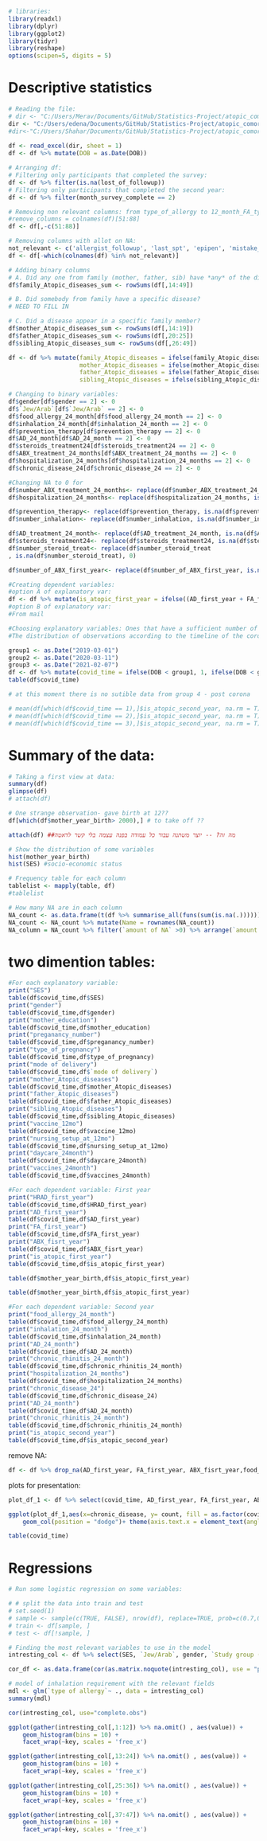 ```r
# libraries:
library(readxl)
library(dplyr)
library(ggplot2)
library(tidyr)
library(reshape)
options(scipen=5, digits = 5)
```

# Descriptive statistics

```r
# Reading the file:
# dir <- "C:/Users/Merav/Documents/GitHub/Statistics-Project/atopic_comorbidities_first_second_year_3.1.23.xlsx"
dir <- "C:/Users/edena/Documents/GitHub/Statistics-Project/atopic_comorbidities_first_second_year_3.1.23.xlsx"
#dir<-"C:/Users/Shahar/Documents/GitHub/Statistics-Project/atopic_comorbidities_first_second_year_3.1.23.xlsx"
    
df <- read_excel(dir, sheet = 1)
df <- df %>% mutate(DOB = as.Date(DOB)) 

# Arranging df:
# Filtering only participants that completed the survey:
df <- df %>% filter(is.na(lost_of_followup))
# Filtering only participants that completed the second year:
df <- df %>% filter(month_survey_complete == 2)

# Removing non relevant columns: from type_of_allergy to 12_month_FA_type_allergy
#remove_columns = colnames(df)[51:88]
df <- df[,-c(51:88)]

# Removing columns with allot on NA:
not_relevant <- c('allergist_followup', 'last_spt', 'epipen', 'mistake_exposure', 'reaction_type24', 'diagnosis_by', 'lost_of_followup')
df <- df[-which(colnames(df) %in% not_relevant)]

# Adding binary columns 
# A. Did any one from family (mother, father, sib) have *any* of the disease?
df$family_Atopic_diseases_sum <- rowSums(df[,14:49])

# B. Did somebody from family have a specific disease?
# NEED TO FILL IN

# C. Did a disease appear in a specific family member?
df$mother_Atopic_diseases_sum <- rowSums(df[,14:19])
df$father_Atopic_diseases_sum <- rowSums(df[,20:25])
df$sibling_Atopic_diseases_sum <- rowSums(df[,26:49])

df <- df %>% mutate(family_Atopic_diseases = ifelse(family_Atopic_diseases_sum >0,1,0),
                    mother_Atopic_diseases = ifelse(mother_Atopic_diseases_sum>0,1,0),
                    father_Atopic_diseases = ifelse(father_Atopic_diseases_sum > 0, 1,0),
                    sibling_Atopic_diseases = ifelse(sibling_Atopic_diseases_sum > 0 ,1, 0))

# Changing to binary variables:
df$gender[df$gender == 2] <- 0
df$`Jew/Arab`[df$`Jew/Arab` == 2] <- 0
df$food_allergy_24_month[df$food_allergy_24_month == 2] <- 0
df$inhalation_24_month[df$inhalation_24_month == 2] <- 0
df$prevention_therapy[df$prevention_therapy == 2] <- 0
df$AD_24_month[df$AD_24_month == 2] <- 0
df$steroids_treatment24[df$steroids_treatment24 == 2] <- 0
df$ABX_treatment_24_months[df$ABX_treatment_24_months == 2] <- 0
df$hospitalization_24_months[df$hospitalization_24_months == 2] <- 0
df$chronic_disease_24[df$chronic_disease_24 == 2] <- 0

#Changing NA to 0 for 
df$number_ABX_treatment_24_months<- replace(df$number_ABX_treatment_24_months, is.na(df$number_ABX_treatment_24_months), 0)
df$hospitalization_24_months<- replace(df$hospitalization_24_months, is.na(df$hospitalization_24_months), 0)

df$prevention_therapy<- replace(df$prevention_therapy, is.na(df$prevention_therapy), 0)
df$number_inhalation<- replace(df$number_inhalation, is.na(df$number_inhalation), 0)

df$AD_treatment_24_month<- replace(df$AD_treatment_24_month, is.na(df$AD_treatment_24_month), 0)
df$steroids_treatment24<- replace(df$steroids_treatment24, is.na(df$steroids_treatment24), 0)
df$number_steroid_treat<- replace(df$number_steroid_treat
, is.na(df$number_steroid_treat), 0)

df$number_of_ABX_first_year<- replace(df$number_of_ABX_first_year, is.na(df$number_of_ABX_first_year), 0)
```


```r
#Creating dependent variables:
#option A of explanatory var:
df <- df %>% mutate(is_atopic_first_year = ifelse((AD_first_year + FA_first_year + ABX_fisrt_year)>0,1,0), is_atopic_second_year = ifelse((food_allergy_24_month + inhalation_24_month + AD_24_month)>0,1,0))
#option B of explanatory var:
#From mail
```

```r
#Choosing explanatory variables: Ones that have a sufficient number of observation before and after Corona
#The distribution of observations according to the timeline of the corona. Before the corona = 1, the first six months of the corona = 2  and after = 3:

group1 <- as.Date("2019-03-01")
group2 <- as.Date("2020-03-11")
group3 <- as.Date("2021-02-07")
df <- df %>% mutate(covid_time = ifelse(DOB < group1, 1, ifelse(DOB < group2, 2, ifelse(DOB<group3, 3, 4))))
table(df$covid_time)

# at this moment there is no sutible data from group 4 - post corona 

# mean(df[which(df$covid_time == 1),]$is_atopic_second_year, na.rm = T)
# mean(df[which(df$covid_time == 2),]$is_atopic_second_year, na.rm = T)
# mean(df[which(df$covid_time == 3),]$is_atopic_second_year, na.rm = T)

```
# Summary of the data:

```r
# Taking a first view at data: 
summary(df)
glimpse(df)
# attach(df)

# One strange observation- gave birth at 12??
df[which(df$mother_year_birth> 2000),] # to take off ?? 
```

```r
attach(df) ##מה זה? -- יוצר משתנה עבור כל עמודה בפנה עצמה בלי קשר לדאטה

# Show the distribution of some variables
hist(mother_year_birth)
hist(SES) #socio-economic status
```

```r
# Frequency table for each column
tablelist <- mapply(table, df)
#tablelist
```

```r
# How many NA are in each column
NA_count <- as.data.frame(t(df %>% summarise_all(funs(sum(is.na(.)))))) %>% dplyr::rename("amount of NA" = 1) 
NA_count <- NA_count %>% mutate(Name = rownames(NA_count))
NA_column = NA_count %>% filter(`amount of NA` >0) %>% arrange(`amount of NA`)
```
# two dimention tables:
```r
#For each explanatory variable:
print("SES")
table(df$covid_time,df$SES)
print("gender")
table(df$covid_time,df$gender)
print("mother_education")
table(df$covid_time,df$mother_education)
print("preganancy_number")
table(df$covid_time,df$preganancy_number)
print("type_of_pregnancy")
table(df$covid_time,df$type_of_pregnancy)
print("mode of delivery")
table(df$covid_time,df$`mode of delivery`)
print("mother_Atopic_diseases")
table(df$covid_time,df$mother_Atopic_diseases)
print("father_Atopic_diseases")
table(df$covid_time,df$father_Atopic_diseases)
print("sibling_Atopic_diseases")
table(df$covid_time,df$sibling_Atopic_diseases)
print("vaccine_12mo")
table(df$covid_time,df$vaccine_12mo)
print("nursing_setup_at_12mo")
table(df$covid_time,df$nursing_setup_at_12mo)
print("daycare_24month")
table(df$covid_time,df$daycare_24month)
print("vaccines_24month")
table(df$covid_time,df$vaccines_24month)
```

```r
#For each dependent variable: First year
print("HRAD_first_year")
table(df$covid_time,df$HRAD_first_year)
print("AD_first_year")
table(df$covid_time,df$AD_first_year)
print("FA_first_year")
table(df$covid_time,df$FA_first_year)
print("ABX_fisrt_year")
table(df$covid_time,df$ABX_fisrt_year)
print("is_atopic_first_year")
table(df$covid_time,df$is_atopic_first_year)
```

```r
table(df$mother_year_birth,df$is_atopic_first_year)

table(df$mother_year_birth,df$is_atopic_first_year)

```


```r
#For each dependent variable: Second year
print("food_allergy_24_month")
table(df$covid_time,df$food_allergy_24_month)
print("inhalation_24_month")
table(df$covid_time,df$inhalation_24_month)
print("AD_24_month")
table(df$covid_time,df$AD_24_month)
print("chronic_rhinitis_24_month")
table(df$covid_time,df$chronic_rhinitis_24_month)
print("hospitalization_24_months")
table(df$covid_time,df$hospitalization_24_months)
print("chronic_disease_24")
table(df$covid_time,df$chronic_disease_24)
print("AD_24_month")
table(df$covid_time,df$AD_24_month)
print("chronic_rhinitis_24_month")
table(df$covid_time,df$chronic_rhinitis_24_month)
print("is_atopic_second_year")
table(df$covid_time,df$is_atopic_second_year)

```

remove NA:
```r
df <- df %>% drop_na(AD_first_year, FA_first_year, ABX_fisrt_year,food_allergy_24_month, inhalation_24_month, AD_24_month) 
```

plots for presentation:
```r
plot_df_1 <- df %>% select(covid_time, AD_first_year, FA_first_year, ABX_fisrt_year,food_allergy_24_month, inhalation_24_month, AD_24_month) %>% group_by(covid_time) %>% summarise(AD_first_year = sum(AD_first_year), FA_first_year = sum(FA_first_year), ABX_fisrt_year = sum(ABX_fisrt_year) ,food_allergy_24_month = sum(food_allergy_24_month), inhalation_24_month = sum(inhalation_24_month), AD_24_month = sum(AD_24_month)) %>% gather(chronic_disease, count, AD_first_year:AD_24_month, factor_key=TRUE)

ggplot(plot_df_1,aes(x=chronic_disease, y= count, fill = as.factor(covid_time))) +
    geom_col(position = "dodge")+ theme(axis.text.x = element_text(angle = 45, vjust = 0.7)) + scale_fill_discrete(name = "Covid Group")+ xlab("Chronic Disease") + ylab("Cases")

table(covid_time)
```











# Regressions

```r
# Run some logistic regression on some variables:

# # split the data into train and test 
# set.seed(1)
# sample <- sample(c(TRUE, FALSE), nrow(df), replace=TRUE, prob=c(0.7,0.3))
# train <- df[sample, ]
# test <- df[!sample, ]  

# Finding the most relevant variables to use in the model 
intresting_col <- df %>% select(SES, `Jew/Arab`, gender, `Study group (MARCH 2020)`, study_group_COMEET, mother_education, number_of_children, preganancy_number, type_of_pregnancy, `mode of delivery`, `type of allergy`, Milk, Egg, Soy, Peanuts, Sesame, Almonds, `Tree nuts`, `Other food`, `12_month_number_of_inhalations`, `12_month_FA_type_allergy`, HRAD_first_year, AD_first_year, FA_first_year, ABX_fisrt_year, number_of_ABX_first_year, vaccine_12mo, nursing_setup_at_12mo, daycare_24month, vaccines_24month, food_allergy_24_month, inhalation_24_month, number_inhalation, prevention_therapy, AD_24_month, AD_treatment_24_month, steroids_treatment24, number_steroid_treat, chronic_rhinitis_24_month, number_ABX_treatment_24_months, hospitalization_24_months, chronic_disease_24, month_survey_complete, family_Atopic_diseases, mother_Atopic_diseases, father_Atopic_diseases, sibling_Atopic_diseases)

cor_df <- as.data.frame(cor(as.matrix.noquote(intresting_col), use = "pairwise.complete.obs"))

# model of inhalation requirement with the relevant fields 
mdl <- glm(`type of allergy`~ ., data = intresting_col)
summary(mdl)
```

```r
cor(intresting_col, use="complete.obs")
```




```r
ggplot(gather(intresting_col[,1:12]) %>% na.omit() , aes(value)) + 
    geom_histogram(bins = 10) + 
    facet_wrap(~key, scales = 'free_x')

ggplot(gather(intresting_col[,13:24]) %>% na.omit() , aes(value)) + 
    geom_histogram(bins = 10) + 
    facet_wrap(~key, scales = 'free_x')

ggplot(gather(intresting_col[,25:36]) %>% na.omit() , aes(value)) + 
    geom_histogram(bins = 10) + 
    facet_wrap(~key, scales = 'free_x')

ggplot(gather(intresting_col[,37:47]) %>% na.omit() , aes(value)) + 
    geom_histogram(bins = 10) + 
    facet_wrap(~key, scales = 'free_x')
```
